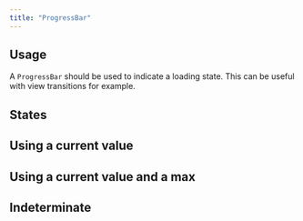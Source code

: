```yaml
---
title: "ProgressBar"
---
```



## Usage

A <code>ProgressBar</code> should be used to indicate a loading state. This can be useful with view transitions for example.

## States

## Using a current value

<ProgressBar
  aria-label="Progress bar with value example"
  current={0.4}
/>

## Using a current value and a max

<ProgressBar
  aria-label="Progress bar with value and max example"
  current={30}
  max={100}
/>

## Indeterminate

<ProgressBar aria-label="Indeterminate progress bar example" />
